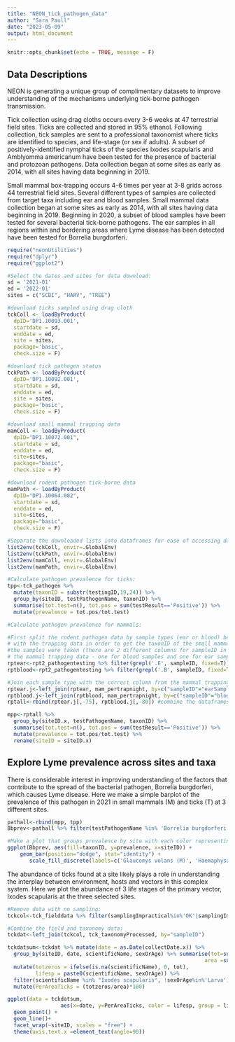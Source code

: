 ```yaml
---
title: "NEON_tick_pathogen_data"
author: "Sara Paull"
date: "2023-05-09"
output: html_document
---
```


```r
knitr::opts_chunk$set(echo = TRUE, message = F)
```

## Data Descriptions

NEON is generating a unique group of complimentary datasets to improve understanding of the mechanisms underlying tick-borne pathogen transmission.

Tick collection using drag cloths occurs every 3-6 weeks at 47 terrestrial field sites. Ticks are collected and stored in 95% ethanol. Following collection, tick samples are sent to a professional taxonomist where ticks are identified to species, and life-stage (or sex if adults). A subset of positively-identified nymphal ticks of the species Ixodes scapularis and Amblyomma americanum have been tested for the presence of bacterial and protozoan pathogens.  Data collection began at some sites as early as 2014, with all sites having data beginning in 2019.

Small mammal box-trapping occurs 4-6 times per year at 3-8 grids across 44 terrestrial field sites. Several different types of samples are collected from target taxa including ear and blood samples. Small mammal data collection began at some sites as early as 2014, with all sites having data beginning in 2019. Beginning in 2020, a subset of blood samples have been tested for several bacterial tick-borne pathogens. The ear samples in all regions within and bordering areas where Lyme disease has been detected have been tested for Borrelia burgdorferi.

```r
require("neonUtilities")
require("dplyr")
require("ggplot2")
```

```r
#Select the dates and sites for data download:
sd = '2021-01'
ed = '2022-01'
sites = c("SCBI", "HARV", "TREE")

#download ticks sampled using drag cloth
tckColl <- loadByProduct(
  dpID='DP1.10093.001', 
  startdate = sd, 
  enddate = ed,
  site = sites,
  package='basic',
  check.size = F) 

#download tick pathogen status
tckPath <- loadByProduct(
  dpID='DP1.10092.001', 
  startdate = sd, 
  enddate = ed,
  site = sites,
  package='basic',
  check.size = F) 

#download small mammal trapping data
mamColl <- loadByProduct(
  dpID="DP1.10072.001", 
  startdate = sd,
  enddate = ed,
  site=sites,
  package="basic",
  check.size = F)

#download rodent pathogen tick-borne data
mamPath <- loadByProduct(
  dpID="DP1.10064.002", 
  startdate = sd,
  enddate = ed,
  site=sites,
  package="basic",
  check.size = F)
```

```r
#Separate the downloaded lists into dataframes for ease of accessing data tables:
list2env(tckColl, envir=.GlobalEnv)
list2env(tckPath, envir=.GlobalEnv)
list2env(mamColl, envir=.GlobalEnv)
list2env(mamPath, envir=.GlobalEnv)
```

```r

#Calculate pathogen prevalence for ticks:
tpp<-tck_pathogen %>%
  mutate(taxonID = substr(testingID,19,24)) %>%
  group_by(siteID, testPathogenName, taxonID) %>% 
  summarise(tot.test=n(), tot.pos = sum(testResult=='Positive')) %>%
  mutate(prevalence = tot.pos/tot.test)

#Calculate pathogen prevalence for mammals:

#First split the rodent pathogen data by sample types (ear or blood) before joining 
# with the trapping data in order to get the taxonID of the small mammal from which
#the samples were taken (there are 2 different columns for sampleID in 
# the mammal trapping data - one for blood samples and one for ear samples)
rptear<-rpt2_pathogentesting %>% filter(grepl('.E', sampleID, fixed=T))
rptblood<-rpt2_pathogentesting %>% filter(grepl('.B', sampleID, fixed=T))

#Join each sample type with the correct column from the mammal trapping data.
rptear.j<-left_join(rptear, mam_pertrapnight, by=c("sampleID"="earSampleID"))
rptblood.j<-left_join(rptblood, mam_pertrapnight, by=c("sampleID"="bloodSampleID"))
rptall<-rbind(rptear.j[,-75], rptblood.j[,-80]) #combine the dataframes 

mpp<-rptall %>%
  group_by(siteID.x, testPathogenName, taxonID) %>% 
  summarise(tot.test=n(), tot.pos = sum(testResult=='Positive')) %>%
  mutate(prevalence = tot.pos/tot.test) %>%
  rename(siteID = siteID.x)

```

## Explore Lyme prevalence across sites and taxa

There is considerable interest in improving understanding of the factors that contribute to the spread of the bacterial pathogen, Borrelia burgdorferi, which causes Lyme disease.  Here we make a simple barplot of the prevalence of this pathogen in 2021 in small mammals (M) and ticks (T) at 3 different sites.

```r
pathall<-rbind(mpp, tpp)
Bbprev<-pathall %>% filter(testPathogenName %in% 'Borrelia burgdorferi sensu lato')

#Make a plot that groups prevalence by site with each color representing a different taxonID
ggplot(Bbprev, aes(fill=taxonID, y=prevalence, x=siteID)) + 
    geom_bar(position="dodge", stat="identity") +
       scale_fill_discrete(labels=c('Glaucomys volans (M)', 'Haemaphysalis longicornis (T)', 'Ixodes scapularis (T)', 'Microtus pennsylvanicus (M)', 'Myodes gapperi (M)', 'Napaeozapus insignis (M)', 'Peromyscus leucopus (M)', "Peromyscus leucopis/maniculatus (M)", "Peromyscus maniculatus (M)", "Reithrodontomys humulis (M)", "Zapus hudsonius (M)"))
```

The abundance of ticks found at a site likely plays a role in understanding the interplay between environment, hosts and vectors in this complex system.  Here we plot the abundance of 3 life stages of the primary vector, Ixodes scapularis at the three selected sites.

```r
#Remove data with no sampling:
tckcol<-tck_fielddata %>% filter(samplingImpractical%in%'OK'|samplingImpractical%in%''| is.na(samplingImpractical))

#Combine the field and taxonomy data:
tckdat<-left_join(tckcol, tck_taxonomyProcessed, by="sampleID")

tckdatsum<-tckdat %>% mutate(date = as.Date(collectDate.x)) %>%
  group_by(siteID, date, scientificName, sexOrAge) %>% summarise(tot=sum(individualCount), 
                                                               area =sum(totalSampledArea))%>%
  mutate(totzeros = ifelse(is.na(scientificName), 0, tot), 
         lifesp = paste0(scientificName, sexOrAge)) %>%
  filter(scientificName %in% "Ixodes scapularis", !sexOrAge%in%'Larva') %>%
  mutate(PerAreaTicks = (totzeros/area)*100)

ggplot(data = tckdatsum, 
                 aes(x=date, y=PerAreaTicks, color = lifesp, group = lifesp)) +
  geom_point() +
  geom_line()+
  facet_wrap(~siteID, scales = "free") +
  theme(axis.text.x =element_text(angle=90))
```
